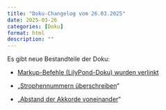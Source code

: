 ```yaml
---
title: "Doku-Changelog vom 26.03.2025"
date: 2025-03-26
categories: [Doku]
format: html
description: ""
---
```


Es gibt neue Bestandteile der Doku:

-   [Markup-Befehle (LilyPond-Doku) wurden verlinkt](../liedlayout_doku.qmd#sec-illustrationen)

-   „[Strophennummern überschreiben](../liedlayout_doku.qmd#sec-strophennummern-ueberschreiben)“

-   „[Abstand der Akkorde voneinander](../liedlayout_doku.qmd#sec-abstand-akkorde)“
